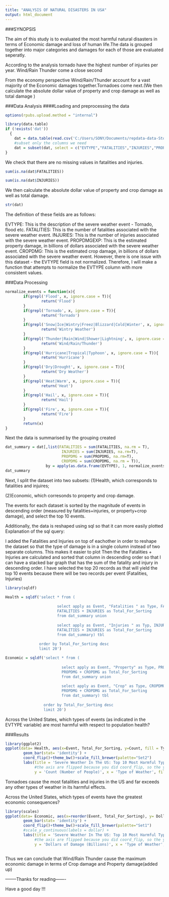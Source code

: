 ```yaml
---
title: "ANALYSIS OF NATURAL DISASTERS IN USA"
output: html_document
---
```

###SYNOPSIS

The aim of this study is to evaluated the most harmful natural disasters in terms of Economic damage and loss of human life.The data is grouped together into major categories and damages for each of those are evaluated seperatly.

According to the analysis tornado have the highest number of injuries per year. Wind/Rain Thunder come a close second

From the economy perspective Wind/Rain/Thunder account for a vast majority of the Economic damages together.Tornadoes come next.(We then calculate the absolute dollar value of property and crop damage as well as total damage
)

###Data Analysis
####Loading and preprocessing the data


```r

options(rpubs.upload.method = "internal")

library(data.table)
if (!exists('dat'))
  {
    dat = data.table(read.csv('C:/Users/SONY/Documents/repdata-data-StormData.csv', header = T))
    #subset only the columns we need
    dat = subset(dat, select = c("EVTYPE","FATALITIES","INJURIES","PROPDMG","CROPDMG"))
}

```

We check that there are no missing values in fatalities and injuries.

```r

sum(is.na(dat$FATALITIES))

```

```r
sum(is.na(dat$INJURIES))
```
We then calculate the absolute dollar value of property and crop damage as well as total damage.


```r
str(dat)

```
The definition of these fields are as follows:

EVTYPE: This is the description of the severe weather event - Tornado, flood etc.
FATALITIES: This is the number of fatalities associated with the severe weather event.
INJURIES: This is the number of injuries associated with the severe weather event.
PROPDMGEXP: This is the estimated property damage, in billions of dollars associated with the severe weather event.
CROPDMG: This is the estimated crop damage, in billions of dollars associated with the severe weather event.
However, there is one issue with this dataset - the EVTYPE field is not normalized. Therefore, I will make a function that attempts to normalize the EVTYPE column with more consistent values.






###Data Processing

```r
normalize_events = function(x){
        if(grepl('Flood', x, ignore.case = T)){
                return('Flood')
        }
        if(grepl('Tornado', x, ignore.case = T)){
                return('Tornado')
        }
        if(grepl('Snow|Ice|Wintry|Freez|Blizzard|Cold|Winter', x, ignore.case = T)){
                return('Wintry Weather')
        }
        if(grepl('Thunder|Rain|Wind|Shower|Lightning', x, ignore.case = T)){
                return('Wind/Rain/Thunder')
        }
        if(grepl('Hurricane|Tropical|Typhoon', x, ignore.case = T)){
                return('Hurricane')
        }
        if(grepl('Dry|Drought', x, ignore.case = T)){
                return('Dry Weather')
        }
        if(grepl('Heat|Warm', x, ignore.case = T)){
                return('Heat')
        }
        if(grepl('Hail', x, ignore.case = T)){
                return('Hail')
        }
        if(grepl('Fire', x, ignore.case = T)){
                return('Fire')
        }
        return(x)
}

```


Next the data is summarised by the grouping created

```r

dat_summary = dat[,list(FATALITIES = sum(FATALITIES, na.rm = T), 
                         INJURIES = sum(INJURIES, na.rm=T),
                         PROPDMG = sum(PROPDMG, na.rm=T),
                         CROPDMG = sum(CROPDMG, na.rm = T)), 
                  by = apply(as.data.frame(EVTYPE), 1, normalize_events)]
dat_summary
```

Next, I split the dataset into two subsets: (1)Health, which corresponds to fatalities and injuires;

(2)Economic, which corresonds to property and crop damage.

The events for each dataset is sorted by the magnitude of events in descending order (measured by fatalities+injuries, or property+crop damage), and select the top 10 events.

Additionally, the data is reshaped using sql so that it can more easily plotted Explanation of the sql query:

I added the Fatalities and Injuries on top of eachother in order to reshape the dataset so that the type of damage is in a single column instead of two separate columns. This makes it easier to plot
Then the  the Fatalities + Injuries are calculated and sorted that column in descending order so that I can have a stacked bar graph that has the sum of the fatality and injury in descending order.
I have selected the top 20 records as that will yield the top 10 events because there will be two records per event (Fatalities, Injuries)



```r
library(sqldf)

Health = sqldf('select * from (
         
                       select apply as Event, "Fatalities " as Type, FATALITIES as Count,
                       FATALITIES + INJURIES as Total_For_Sorting
                       from dat_summary union
               
                       select apply as Event, "Injuries " as Typ, INJURIES as Count,
                       FATALITIES + INJURIES as Total_For_Sorting
                       from dat_summary) tbl
               
               order by Total_For_Sorting desc
               limit 20')

Economic = sqldf('select * from (
                 
                         select apply as Event, "Property" as Type, PROPDMG as Dollars_Billions,
                         PROPDMG + CROPDMG as Total_For_Sorting 
                         from dat_summary union
                         
                         select apply as Event, "Crop" as Type, CROPDMG as Dollars_Billions, 
                         PROPDMG + CROPDMG as Total_For_Sorting 
                         from dat_summary) tbl
                 
                 order by Total_For_Sorting desc
                 limit 20')
```

Across the United States, which types of events (as indicated in the EVTYPE variable) are most harmful with respect to population health?

###Results
```r
library(ggplot2)
ggplot(data= Health, aes(x=Event, Total_For_Sorting, y=Count, fill = Type)) + 
        geom_bar(stat= 'identity') + 
        coord_flip()+theme_bw()+scale_fill_brewer(palette="Set2")
        labs(title = 'Severe Weather In The US: Top 10 Most Harmful Types of Weather\n Measured by Fatalities & Injuries 1950 - 2011',
             #the axis are flipped because you did coord_flip, so the y label appears to be on x-axis
             y = 'Count (Number of People)', x = 'Type of Weather', fill = 'Type of Harm')

```

Tornadoes cause the most fatalities and injuries in the US and far exceeds any other types of weather in its harmful effects.

Across the United States, which types of events have the greatest economic consequences?


```r

library(scales)
ggplot(data= Economic, aes(x=reorder(Event, Total_For_Sorting), y= Dollars_Billions, fill = Type)) + 
        geom_bar(stat= 'identity') + 
        coord_flip()+theme_bw()+scale_fill_brewer(palette="Set1")
        #scale_y_continuous(labels = dollar) + 
        labs(title = 'Severe Weather In The US: Top 10 Most Harmful Types of Weather\n Measured by Property And Crop Damage 1950 - 2011',
             #the axis are flipped because you did coord_flip, so the y label appears to be on x-axis
             y = 'Dollars of Damage (Billions)', x = 'Type of Weather', fill = 'Type of Damage')



```
Thus we can conclude that Wind/Rain Thunder cause the maximum economic damage in terms of Crop damage and Property damage(added up)



--------Thanks for reading-------


Have a good day !!!